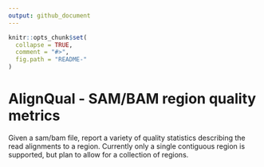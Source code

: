 ```yaml
---
output: github_document
---
```


<!-- README.md is generated from README.Rmd. Please edit that file -->

```r
knitr::opts_chunk$set(
  collapse = TRUE,
  comment = "#>",
  fig.path = "README-"
)
```

# AlignQual - SAM/BAM region quality metrics

Given a sam/bam file, report a variety of quality statistics describing the read alignments to a region. Currently only a single contiguous region is supported, but plan to allow for a collection of regions.
